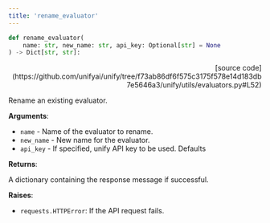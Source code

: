 ```yaml
---
title: 'rename_evaluator'
---
```


```python
def rename_evaluator(
    name: str, new_name: str, api_key: Optional[str] = None
) -> Dict[str, str]:
```

<p align="right">[source code](https://github.com/unifyai/unify/tree/f73ab86df6f575c3175f578e14d183db7e5646a3/unify/utils/evaluators.py#L52)</p>

Rename an existing evaluator.

**Arguments**:

- `name` - Name of the evaluator to rename.
- `new_name` - New name for the evaluator.
- `api_key` - If specified, unify API key to be used. Defaults



**Returns**:

A dictionary containing the response message if successful.



**Raises**:

- `requests.HTTPError`: If the API request fails.